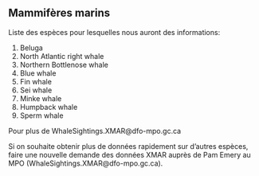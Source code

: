 ## Mammifères marins


Liste des espèces pour lesquelles nous auront des informations:

1. Beluga
2. North Atlantic right whale
3. Northern Bottlenose whale
4. Blue whale
5. Fin whale
6. Sei whale
7. Minke whale
8. Humpback whale
9. Sperm whale

Pour plus de
WhaleSightings.XMAR@dfo-mpo.gc.ca

Si on souhaite obtenir plus de données rapidement sur d’autres espèces, faire une nouvelle demande des données XMAR auprès de Pam Emery au MPO (WhaleSightings.XMAR@dfo-mpo.gc.ca).
